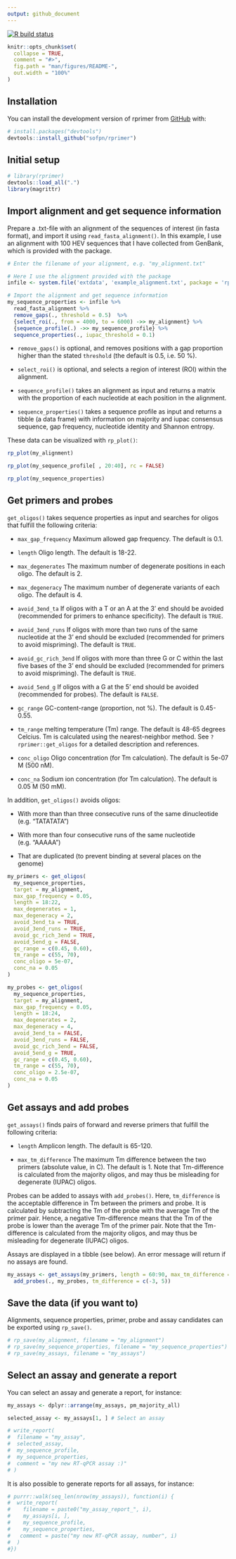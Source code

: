 ```yaml
---
output: github_document
---
```


<!-- README.md is generated from README.Rmd. Please edit that file -->

  <!-- badges: start -->
  [![R build status](https://github.com/sofpn/rprimer/workflows/R-CMD-check/badge.svg)](https://github.com/sofpn/rprimer/actions)
  <!-- badges: end -->

```r
knitr::opts_chunk$set(
  collapse = TRUE,
  comment = "#>",
  fig.path = "man/figures/README-",
  out.width = "100%"
)
```


## Installation

You can install the development version of rprimer from [GitHub](https://github.com/) with:

  ``` r
# install.packages("devtools")
devtools::install_github("sofpn/rprimer")
```

## Initial setup

``` r
# library(rprimer)
devtools::load_all(".")
library(magrittr)
```

## Import alignment and get sequence information

Prepare a .txt-file with an alignment of the sequences of interest (in fasta format), and import it using `read_fasta_alignment()`. In this example, I use an alignment with 100 HEV sequences that I have collected from GenBank, which is provided with the package.

```r
# Enter the filename of your alignment, e.g. "my_alignment.txt"

# Here I use the alignment provided with the package 
infile <- system.file('extdata', 'example_alignment.txt', package = 'rprimer')

# Import the alignment and get sequence information
my_sequence_properties <- infile %>%
  read_fasta_alignment %>%
  remove_gaps(., threshold = 0.5)  %>%
  {select_roi(., from = 4000, to = 6000) ->> my_alignment} %>%
  {sequence_profile(.) ->> my_sequence_profile} %>%
  sequence_properties(., iupac_threshold = 0.1)
```

* `remove_gaps()` is optional, and removes positions with a gap proportion higher than the stated `threshold` (the default is 0.5, i.e. 50 %).

* `select_roi()` is optional, and selects a region of interest (ROI) within the alignment.

* `sequence_profile()` takes an alignment as input and returns a matrix with the proportion of each nucleotide at each position in the alignment.
* `sequence_properties()` takes a sequence profile as input and returns a tibble (a data frame) with information on majority and iupac consensus sequence, gap frequency, nucleotide identity and Shannon entropy.
 
These data can be visualized with `rp_plot()`:

```r
rp_plot(my_alignment)
```

```r
rp_plot(my_sequence_profile[ , 20:40], rc = FALSE)
```

```r
rp_plot(my_sequence_properties)
```

## Get primers and probes

`get_oligos()` takes sequence properties as input and searches for oligos that fulfill the following criteria:

  * `max_gap_frequency` Maximum allowed gap frequency. The default is 0.1.

* `length` Oligo length. The default is 18-22.

* `max_degenerates` The maximum number of degenerate positions in each oligo. The default is 2.

* `max_degeneracy` The maximum number of degenerate variants of each oligo. The default is 4.

* `avoid_3end_ta` If oligos with a T or an A at the 3' end should be avoided (recommended for primers to enhance specificity). The default is `TRUE`.

* `avoid_3end_runs` If oligos with more than two runs of the same nucleotide at the 3' end should be excluded (recommended for primers to avoid mispriming). The default is `TRUE`.

* `avoid_gc_rich_3end` If oligos with more than three G or C within the last five bases of the 3' end should be excluded (recommended for primers to avoid mispriming). The default is `TRUE`.

* `avoid_5end_g` If oligos with a G at the 5' end should be avoided (recommended for probes). The default is `FALSE`.

* `gc_range` GC-content-range (proportion, not %). The default is 0.45-0.55.

* `tm_range` melting temperature (Tm) range. The default is 48-65 degrees Celcius. Tm is calculated using the nearest-neighbor method. See `?rprimer::get_oligos` for a detailed description and references.

* `conc_oligo` Oligo concentration (for Tm calculation). The default is 5e-07 M (500 nM).

* `conc_na` Sodium ion concentration (for Tm calculation). The default is 0.05 M (50 mM).

In addition, `get_oligos()` avoids oligos:

  * With more than than three consecutive runs of the same dinucleotide (e.g. "TATATATA")

* With more than four consecutive runs of the same nucleotide (e.g. "AAAAA")

* That are duplicated (to prevent binding at several places on the genome)

``` r
my_primers <- get_oligos(
  my_sequence_properties,
  target = my_alignment,
  max_gap_frequency = 0.05,
  length = 18:22,
  max_degenerates = 1,
  max_degeneracy = 2,
  avoid_3end_ta = TRUE,
  avoid_3end_runs = TRUE,
  avoid_gc_rich_3end = TRUE,
  avoid_5end_g = FALSE,
  gc_range = c(0.45, 0.60),
  tm_range = c(55, 70),
  conc_oligo = 5e-07,
  conc_na = 0.05
)

my_probes <- get_oligos(
  my_sequence_properties,
  target = my_alignment,
  max_gap_frequency = 0.05,
  length = 18:24,
  max_degenerates = 2,
  max_degeneracy = 4,
  avoid_3end_ta = FALSE,
  avoid_3end_runs = FALSE,
  avoid_gc_rich_3end = FALSE,
  avoid_5end_g = TRUE,
  gc_range = c(0.45, 0.60),
  tm_range = c(55, 70),
  conc_oligo = 2.5e-07,
  conc_na = 0.05
)
```

## Get assays and add probes
`get_assays()` finds pairs of forward and reverse primers that fulfill the following criteria:

  * `length` Amplicon length. The default is 65-120.

* `max_tm_difference` The maximum Tm difference between the two primers (absolute value, in C). The default is 1. Note that Tm-difference is calculated from the majority oligos, and may thus be misleading for degenerate (IUPAC) oligos.

Probes can be added to assays with `add_probes()`. Here, `tm_difference` is the acceptable difference in Tm between the primers and probe. It is calculated by subtracting the Tm of the probe with the average Tm of the primer pair. Hence, a negative Tm-difference means that the Tm of the probe is lower than the average Tm of the primer pair. Note that the Tm-difference is calculated from the majority oligos, and may thus be misleading for degenerate (IUPAC) oligos.

Assays are displayed in a tibble (see below). An error message will return if no assays are found.

``` r
my_assays <- get_assays(my_primers, length = 60:90, max_tm_difference = 2) %>%
  add_probes(., my_probes, tm_difference = c(-3, 5))
```

## Save the data (if you want to)

Alignments, sequence properties, primer, probe and assay candidates can be exported using `rp_save()`.

``` r
# rp_save(my_alignment, filename = "my_alignment")
# rp_save(my_sequence_properties, filename = "my_sequence_properties")
# rp_save(my_assays, filename = "my_assays")
```

## Select an assay and generate a report

You can select an assay and generate a report, for instance:

```r
my_assays <- dplyr::arrange(my_assays, pm_majority_all)

selected_assay <- my_assays[1, ] # Select an assay

# write_report(
#  filename = "my_assay",
#  selected_assay,
#  my_sequence_profile,
#  my_sequence_properties,
#  comment = "my new RT-qPCR assay :)"
# )
```

It is also possible to generate reports for all assays, for instance:

```r
# purrr::walk(seq_len(nrow(my_assays)), function(i) {
#  write_report(
#    filename = paste0("my_assay_report_", i),
#    my_assays[i, ],
#    my_sequence_profile,
#    my_sequence_properties,
#   comment = paste("my new RT-qPCR assay, number", i)
#  )
#})
```
